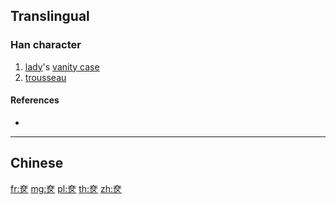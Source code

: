 {{also|奩}}
==Translingual==

===Han character===
{{Han char|rn=37|rad=大|as=04|sn=7|four=|canj=KSK|ids=⿱大区}}

# [[lady]]'s [[vanity case]]
# [[trousseau]]

====References====
* {{Han ref|kx=0250.161|hdz=10529.090|uh=5941|ud=22849}}

----

==Chinese==
{{zh-see|奩}}

[[fr:奁]]
[[mg:奁]]
[[pl:奁]]
[[th:奁]]
[[zh:奁]]